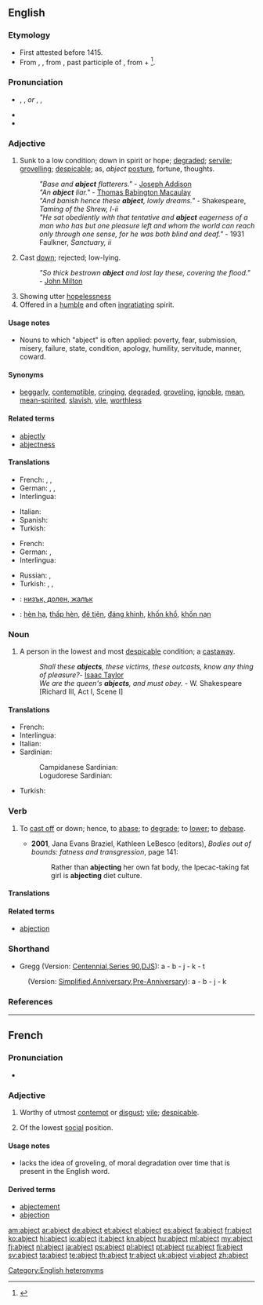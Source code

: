 ==English==

===Etymology===
* First attested before 1415.
* From {{etyl|enm}}, {{term|abiect||outcast, wretched|lang=enm}}, from {{etyl|la}} {{term|abiectus|lang=la}}, past participle of {{term|abicio|abiciō|to throw away, cast off}}, from {{term|ab||away|lang=la}} + {{term|iacio|iaciō|to throw|lang=la}}<ref>{{reference-book | last = Dobbie | first = Elliott K. | coauthors = Dunmore, C. William, et al. | editor = Barnhart, Robert K.| title = Chambers Dictionary of Etymology | origyear = 1998 | year = 2004 | publisher = Chambers Harrap Publishers Ltd | location = Edinburgh, Scotland | isbn =0550142304 | pages = 3}}</ref>.

===Pronunciation===
* {{enPR|ăbʹjĕkt}}, {{IPA|/ˈæb.dʒɛkt/}}, {{X-SAMPA|/"{bdZEkt/}} ''or'' {{enPR|'ăbjĕkt}}, {{IPA|/æb.ˈdʒɛkt/}}, {{X-SAMPA|/"{bdZIkt/}}
* {{rhymes|ɛkt}}
* {{audio|en-uk-abject.ogg|Audio (UK)}}

===Adjective===
{{en-adj|er|more}}

# Sunk to a low condition; down in spirit or hope; [[degraded]]; [[servile]]; [[grovelling]]; [[despicable]]; as, ''abject'' [[posture]], fortune, thoughts.
#: ''"Base and '''abject''' flatterers."'' - [[w:Joseph Addison|Joseph Addison]]
#: ''"An '''abject''' liar."'' - [[w:Thomas Babington Macaulay|Thomas Babington Macaulay]]
#: ''"And banish hence these '''abject''', lowly dreams."'' - Shakespeare, ''Taming of the Shrew, I-ii''
#: ''"He sat obediently with that tentative and '''abject''' eagerness of a man who has but one pleasure left and whom the world can reach only through one sense, for he was both blind and deaf."'' - 1931 Faulkner, ''Sanctuary, ii''
# {{obsolete}} Cast [[down]]; rejected; low-lying.
#: ''"So thick bestrown '''abject''' and lost lay these, covering the flood."'' - [[w:John Milton|John Milton]]
# Showing utter [[hopelessness]]
# Offered in a [[humble]] and often [[ingratiating]] spirit.

====Usage notes====
* Nouns to which "abject" is often applied: poverty, fear, submission, misery, failure, state, condition, apology, humility, servitude, manner, coward.

====Synonyms====
* [[beggarly]], [[contemptible]], [[cringing]], [[degraded]], [[groveling]], [[ignoble]], [[mean]], [[mean-spirited]], [[slavish]], [[vile]], [[worthless]]

====Related terms====
* [[abjectly]]
* [[abjectness]]

====Translations====
{{trans-top|Sunk to a low condition; down in spirit or hope}}
* French: {{t+|fr|abject|m}},  {{t+|fr|abjecte|f}},  {{t|fr|méprisable}}
* German: {{t|de|elend}}, {{t|de|kläglich}}, {{t|de|jämmerlich}}
* Interlingua: {{t-|ia|abjecte|xs=Interlingua}}
{{trans-mid}}
* Italian: {{t|it|abbietto   }}
* Spanish: {{t|es|abatido}}
* Turkish: {{t|tr|aşağılık}}
{{trans-bottom}}

{{trans-top|Cast down; rejected; low-lying}}
* French: {{t+|fr|misérable}}
* German: {{qualifier|Armut}} {{t|de|bitter}}, {{t|de|verächtlich}}
* Interlingua: {{t-|ia|abjecte|xs=Interlingua}}
{{trans-mid}}
* Russian: {{t+|ru|жалкий}}, {{t|ru|униженный}}
* Turkish: {{t|tr|aşağılanmış}}, {{t|tr|hakir}}, {{t|tr|zelil}}
{{trans-bottom}}

{{checktrans-top}}
* {{ttbc|bg}}: [[низък, долен, жалък]]
{{trans-mid}}
* {{ttbc|vi}}: [[hèn hạ]], [[thấp hèn]], [[đê tiện]], [[đáng khinh]], [[khốn khổ]], [[khốn nạn]]
{{trans-bottom}}

===Noun===
{{en-noun}}

# {{obsolete}} A person in the lowest and most [[despicable]] condition; a [[castaway]].
#: ''Shall these '''abjects''', these victims, these outcasts, know any thing of pleasure?''- [[w:Isaac Taylor|Isaac Taylor]]
#: ''We are the queen's '''abjects''', and must obey.'' - W. Shakespeare [Richard III, Act I, Scene I]

====Translations====
{{trans-top|A person in the lowest and most despicable condition}}
* French: {{t+|fr|misérable}}
* Interlingua: {{t|ia|abjecto|xs=Interlingua}}
* Italian: {{t|it|abbietto}}
* Sardinian:
*: Campidanese Sardinian: {{tø|sro|indinniu }}
*: Logudorese Sardinian: {{tø|src|indinniu }}
{{trans-mid}}
* Turkish: {{t+|tr|sefil}}
{{trans-bottom}}

===Verb===
{{en-verb}}

# {{transitive}} To [[cast off]] or down; hence, to [[abase]]; to [[degrade]]; to [[lower]]; to [[debase]].
#* '''2001''', Jana Evans Braziel, Kathleen LeBesco (editors), ''Bodies out of bounds: fatness and transgression'', page 141:
#*: Rather than '''abjecting''' her own fat body, the Ipecac-taking fat girl is '''abjecting''' diet culture.

====Translations====
{{trans-top|To cast off or down}}
{{trans-mid}}
{{trans-bottom}}

====Related terms====
* [[abjection]]

===Shorthand===
* Gregg (Version: [http://en.wikipedia.org/wiki/Gregg_Shorthand#Centennial_Gregg_Shorthand Centennial],[http://en.wikipedia.org/wiki/Gregg_Shorthand#Series_90_Gregg_Shorthand  Series 90],[http://en.wikipedia.org/wiki/Gregg_Shorthand#Diamond_Jubilee_Gregg_Shorthand  DJS]): a - b - j - k - t
: (Version: [http://en.wikipedia.org/wiki/Gregg_Shorthand#Simplified_Gregg_Shorthand Simplified],[http://en.wikipedia.org/wiki/Gregg_Shorthand#Anniversary_Gregg_Shorthand Anniversary],[http://en.wikipedia.org/wiki/Gregg_Shorthand#Pre-Anniversary_Gregg_Shorthand Pre-Anniversary]): a - b - j - k

===References===
<references/>

[[Category:English heteronyms]]

----

==French==

===Pronunciation===
* {{audio|Fr-abject.ogg|abject}}

===Adjective===
{{fr-adj}}

# {{literary|lang=fr}} Worthy of utmost [[contempt]] or [[disgust]]; [[vile]]; [[despicable]].
# {{literary|obsolete|lang=fr}} Of the lowest [[social]] position.

====Usage notes====
* {{term||Abject}} lacks the idea of groveling, of moral degradation over time that is present in the English word.

====Derived terms====
* [[abjectement]]
* [[abjection]]

[[am:abject]]
[[ar:abject]]
[[de:abject]]
[[et:abject]]
[[el:abject]]
[[es:abject]]
[[fa:abject]]
[[fr:abject]]
[[ko:abject]]
[[hi:abject]]
[[io:abject]]
[[it:abject]]
[[kn:abject]]
[[hu:abject]]
[[ml:abject]]
[[my:abject]]
[[fj:abject]]
[[nl:abject]]
[[ja:abject]]
[[ps:abject]]
[[pl:abject]]
[[pt:abject]]
[[ru:abject]]
[[fi:abject]]
[[sv:abject]]
[[ta:abject]]
[[te:abject]]
[[th:abject]]
[[tr:abject]]
[[uk:abject]]
[[vi:abject]]
[[zh:abject]]
